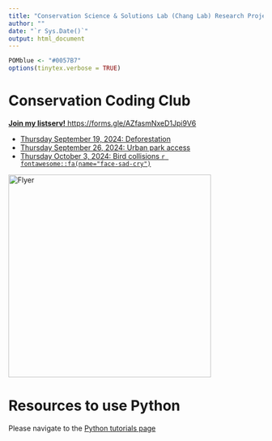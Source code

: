 ```yaml
---
title: "Conservation Science & Solutions Lab (Chang Lab) Research Projects"
author: ""
date: "`r Sys.Date()`"
output: html_document
---
```



```r
POMblue <- "#0057B7"
options(tinytex.verbose = TRUE)
```

# Conservation Coding Club

[**Join my listserv!** https://forms.gle/AZfasmNxeD1Jpi9V6](https://forms.gle/AZfasmNxeD1Jpi9V6)

* [Thursday September 19, 2024: Deforestation](https://colab.research.google.com/drive/1Voqkwp3e_TuegQRVmEYva-0XPb4ff8Gt?usp=sharing)
* [Thursday September 26, 2024: Urban park access](https://colab.research.google.com/drive/1FErMk8SktgMYfnRXoNCqKGAG4LbrCZVJ?usp=sharing)
* [Thursday October 3, 2024: Bird collisions  `r fontawesome::fa(name="face-sad-cry")`](https://colab.research.google.com/drive/16JrCcBrzQbUcYvLKZnbS5dCYVpJUhnPR?usp=sharing)

<img src="https://github.com/chang-consci-lab/labprojects/blob/main/docs/ConservationCodingClubAd.png?raw=true" alt="Flyer" width="400"/>

# Resources to use Python

Please navigate to the [Python tutorials page](https://chang-consci-lab.github.io/labprojects/python-intro.html)

<!--
# Overview
This site contains information such as tutorials or links to documents for performing research in the CSSL / Chang Lab.

## XSEDE RStudio Server instructions

[You can find the documentation for logging into XSEDE and interacting with the resource here.](https://docs.google.com/document/d/1oJMRXiUP0GdzFxMk6LlD3iVpmUyVN5S6tUYIDbUvQE4/edit?usp=sharing)

In addition to the `googlesheets4` package, I recommend installing `readr`. In RStudio, you only need to run this command **once**: `install.packages("readr")`.
-->
